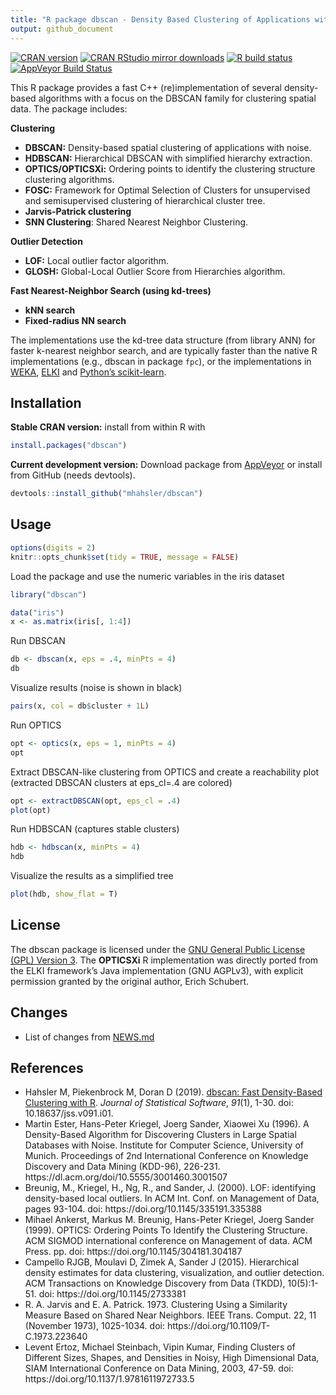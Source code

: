 ```yaml
---
title: "R package dbscan - Density Based Clustering of Applications with Noise (DBSCAN) and Related Algorithms"
output: github_document
---
```


[![CRAN version](https://www.r-pkg.org/badges/version/dbscan)](https://cran.r-project.org/package=dbscan)
[![CRAN RStudio mirror downloads](https://cranlogs.r-pkg.org/badges/dbscan)](https://cran.r-project.org/package=dbscan)
[![R build status](https://github.com/mhahsler/dbscan/workflows/R-CMD-check/badge.svg)](https://github.com/mhahsler/dbscan/actions)
[![AppVeyor Build Status](https://ci.appveyor.com/api/projects/status/github/mhahsler/dbscan?branch=master&svg=true)](https://ci.appveyor.com/project/mhahsler/dbscan)

This R package provides a fast C++ (re)implementation of several density-based algorithms with a focus on the DBSCAN family for clustering spatial data.
The package includes: 
 
__Clustering__

- __DBSCAN:__ Density-based spatial clustering of applications with noise.
- __HDBSCAN:__  Hierarchical DBSCAN with simplified hierarchy extraction.
- __OPTICS/OPTICSXi:__ Ordering points to identify the clustering structure clustering algorithms.
- __FOSC:__ Framework for Optimal Selection of Clusters for unsupervised and semisupervised clustering of hierarchical cluster tree.
- __Jarvis-Patrick clustering__
- __SNN Clustering__: Shared Nearest Neighbor Clustering.

__Outlier Detection__

- __LOF:__ Local outlier factor algorithm. 
- __GLOSH:__ Global-Local Outlier Score from Hierarchies algorithm. 

__Fast Nearest-Neighbor Search (using kd-trees)__

- __kNN search__
- __Fixed-radius NN search__

The implementations use the kd-tree data structure (from library ANN) for faster k-nearest neighbor search, and are typically faster than the native R implementations (e.g., dbscan in package `fpc`), or the 
implementations in [WEKA](https://www.cs.waikato.ac.nz/ml/weka/), [ELKI](https://elki-project.github.io/) and [Python's scikit-learn](https://scikit-learn.org/).

## Installation

__Stable CRAN version:__ install from within R with
```r
install.packages("dbscan")
```
__Current development version:__ Download package from [AppVeyor](https://ci.appveyor.com/project/mhahsler/dbscan/build/artifacts) or install from GitHub (needs devtools).
```r
devtools::install_github("mhahsler/dbscan")
```

## Usage

```r
options(digits = 2)
knitr::opts_chunk$set(tidy = TRUE, message = FALSE)
```

Load the package and use the numeric variables in the iris dataset
```r
library("dbscan")

data("iris")
x <- as.matrix(iris[, 1:4])
```

Run DBSCAN
```r
db <- dbscan(x, eps = .4, minPts = 4)
db
```

Visualize results (noise is shown in black)
```r
pairs(x, col = db$cluster + 1L)
```


Run OPTICS
```r
opt <- optics(x, eps = 1, minPts = 4)
opt
```

Extract DBSCAN-like clustering from OPTICS 
and create a reachability plot (extracted DBSCAN clusters at eps_cl=.4 are colored)
```r
opt <- extractDBSCAN(opt, eps_cl = .4)
plot(opt)
```

Run HDBSCAN (captures stable clusters)
```r
hdb <- hdbscan(x, minPts = 4)
hdb
```

Visualize the results as a simplified tree 
```r
plot(hdb, show_flat = T)
```

## License 
The dbscan package is licensed under the [GNU General Public License (GPL) Version 3](https://www.gnu.org/licenses/gpl-3.0.en.html). The __OPTICSXi__ R implementation was directly ported from the ELKI framework's Java implementation (GNU AGPLv3), with explicit permission granted by the original author, Erich Schubert.  

## Changes
* List of changes from [NEWS.md](https://github.com/mhahsler/dbscan/blob/master/NEWS.md)

## References

- Hahsler M, Piekenbrock M, Doran D (2019). [dbscan: Fast Density-Based Clustering with R](https://doi.org/10.18637/jss.v091.i01). _Journal of Statistical Software_, *91*(1), 1-30. doi: 10.18637/jss.v091.i01.
- Martin Ester, Hans-Peter Kriegel, Joerg Sander, Xiaowei Xu (1996). A Density-Based Algorithm for Discovering Clusters in Large Spatial Databases with Noise. Institute for Computer Science, University of Munich. Proceedings of 2nd International Conference on Knowledge Discovery and Data Mining (KDD-96), 226-231. https://dl.acm.org/doi/10.5555/3001460.3001507
- Breunig, M., Kriegel, H., Ng, R., and Sander, J. (2000). LOF: identifying density-based local outliers. In ACM Int. Conf. on Management of Data, pages 93-104. doi: https://doi.org/10.1145/335191.335388
- Mihael Ankerst, Markus M. Breunig, Hans-Peter Kriegel, Joerg Sander (1999). OPTICS: Ordering Points To Identify the Clustering Structure. ACM SIGMOD international conference on Management of data. ACM Press. pp. doi: https://doi.org/10.1145/304181.304187
- Campello RJGB, Moulavi D, Zimek A, Sander J (2015). Hierarchical density estimates for data clustering, visualization, and outlier detection. ACM Transactions on Knowledge Discovery from Data (TKDD), 10(5):1-51. doi: https://doi.org/10.1145/2733381
- R. A. Jarvis and E. A. Patrick. 1973. Clustering Using a Similarity Measure Based on Shared Near Neighbors. IEEE Trans. Comput. 22, 11 (November 1973), 1025-1034. doi: https://doi.org/10.1109/T-C.1973.223640
- Levent Ertoz, Michael Steinbach, Vipin Kumar, Finding Clusters of Different Sizes, Shapes, and Densities in Noisy, High Dimensional Data, SIAM International Conference on Data Mining, 2003, 47-59. doi: https://doi.org/10.1137/1.9781611972733.5

